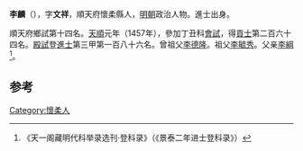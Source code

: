 '''李麟'''（{{bd|1437年||？}}），字'''文祥'''，順天府懷柔縣人，[[明朝|明朝]]政治人物。進士出身。

順天府鄉試第十四名。[[天顺_(明朝)|天順]]元年（1457年），參加丁丑科[[會試|會試]]，得[[貢士|貢士]]第二百六十四名。[[殿試|殿試]]登[[進士|進士]]第三甲第一百八十六名。曾祖父[[李德隆|李德隆]]。祖父[[李毓秀|李毓秀]]。父亲[[李綱|李綱]]<ref>《天一阁藏明代科举录选刊·登科录》（《景泰二年进士登科录》）</ref>。

==参考==
{{reflist}}
{{明朝人物小作品}}
{{天順元年丁丑科殿試金榜}}

[[Category:懷柔人|Category:懷柔人]]